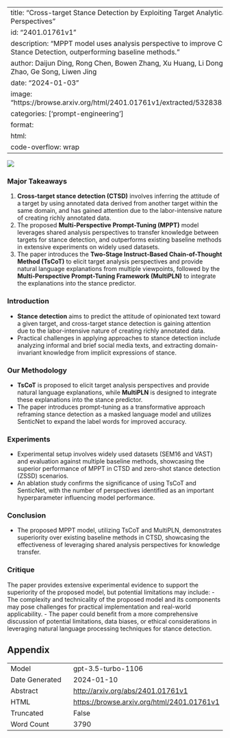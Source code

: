 
---
title: "Cross-target Stance Detection by Exploiting Target Analytical Perspectives"
id: "2401.01761v1"
description: "MPPT model uses analysis perspective to improve Cross-target Stance Detection, outperforming baseline methods."
author: Daijun Ding, Rong Chen, Bowen Zhang, Xu Huang, Li Dong, Xiaowen Zhao, Ge Song, Liwen Jing
date: "2024-01-03"
image: "https://browse.arxiv.org/html/2401.01761v1/extracted/5328381/fra123.png"
categories: ['prompt-engineering']
format:
  html:
    code-overflow: wrap
---

![](https://browse.arxiv.org/html/2401.01761v1/extracted/5328381/fra123.png)

### Major Takeaways
1. **Cross-target stance detection (CTSD)** involves inferring the attitude of a target by using annotated data derived from another target within the same domain, and has gained attention due to the labor-intensive nature of creating richly annotated data.
2. The proposed **Multi-Perspective Prompt-Tuning (MPPT)** model leverages shared analysis perspectives to transfer knowledge between targets for stance detection, and outperforms existing baseline methods in extensive experiments on widely used datasets.
3. The paper introduces the **Two-Stage Instruct-Based Chain-of-Thought Method (TsCoT)** to elicit target analysis perspectives and provide natural language explanations from multiple viewpoints, followed by the **Multi-Perspective Prompt-Tuning Framework (MultiPLN)** to integrate the explanations into the stance predictor.

### Introduction
- **Stance detection** aims to predict the attitude of opinionated text toward a given target, and cross-target stance detection is gaining attention due to the labor-intensive nature of creating richly annotated data.
- Practical challenges in applying approaches to stance detection include analyzing informal and brief social media texts, and extracting domain-invariant knowledge from implicit expressions of stance.

### Our Methodology
- **TsCoT** is proposed to elicit target analysis perspectives and provide natural language explanations, while **MultiPLN** is designed to integrate these explanations into the stance predictor.
- The paper introduces prompt-tuning as a transformative approach reframing stance detection as a masked language model and utilizes SenticNet to expand the label words for improved accuracy.

### Experiments
- Experimental setup involves widely used datasets (SEM16 and VAST) and evaluation against multiple baseline methods, showcasing the superior performance of MPPT in CTSD and zero-shot stance detection (ZSSD) scenarios.
- An ablation study confirms the significance of using TsCoT and SenticNet, with the number of perspectives identified as an important hyperparameter influencing model performance.

### Conclusion
- The proposed MPPT model, utilizing TsCoT and MultiPLN, demonstrates superiority over existing baseline methods in CTSD, showcasing the effectiveness of leveraging shared analysis perspectives for knowledge transfer.

### Critique
The paper provides extensive experimental evidence to support the superiority of the proposed model, but potential limitations may include:
- The complexity and technicality of the proposed model and its components may pose challenges for practical implementation and real-world applicability.
- The paper could benefit from a more comprehensive discussion of potential limitations, data biases, or ethical considerations in leveraging natural language processing techniques for stance detection.

## Appendix

|          |          |
|----------|----------|
| Model     | gpt-3.5-turbo-1106       |
| Date Generated     | 2024-01-10       |
| Abstract | [http://arxiv.org/abs/2401.01761v1](http://arxiv.org/abs/2401.01761v1)        |
| HTML     | [https://browse.arxiv.org/html/2401.01761v1](https://browse.arxiv.org/html/2401.01761v1)       |
| Truncated       | False       |
| Word Count       | 3790       |